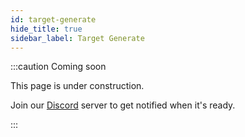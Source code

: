 ```yaml
---
id: target-generate
hide_title: true
sidebar_label: Target Generate
---
```



<Warning />

:::caution Coming soon

This page is under construction.

Join our [Discord](https://discord.traxion.dev/) server to get notified when it's ready.

:::

<SourceMarkdown />

